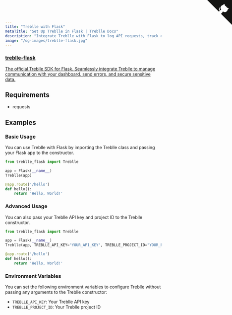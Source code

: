 ```yaml
---
title: "Treblle with Flask"
metaTitle: "Set Up Treblle in Flask | Treblle Docs"
description: "Integrate Treblle with Flask to log API requests, track errors, and enhance security. Follow our setup guide to configure Treblle for real-time API Intelligance."
image: "/og-images/treblle-flask.jpg"
---
```


<div class="max-w-full mx-auto shadow-lg rounded-lg overflow-hidden">
  <a href="https://github.com/Treblle/treblle-flask" title="View source on GitHub" aria-label="View source on GitHub" class="relative no-underline">
    <div>
      <svg width="80" height="80" viewBox="0 0 250 250" style="fill:#151513; color:#fff; position: absolute; top: 0; border: 0; right: 0;" aria-hidden="true">
        <path d="M0,0 L115,115 L130,115 L142,142 L250,250 L250,0 Z"></path>
        <path d="M128.3,109.0 C113.8,99.7 119.0,89.6 119.0,89.6 C122.0,82.7 120.5,78.6 120.5,78.6 C119.2,72.0 123.4,76.3 123.4,76.3 C127.3,80.9 125.5,87.3 125.5,87.3 C122.9,97.6 130.6,101.9 134.4,103.2" fill="currentColor" style="transform-origin: 130px 106px;" class="octo-arm"></path>
        <path d="M115.0,115.0 C114.9,115.1 118.7,116.5 119.8,115.4 L133.7,101.6 C136.9,99.2 139.9,98.4 142.2,98.6 C133.8,88.0 127.5,74.4 143.8,58.0 C148.5,53.4 154.0,51.2 159.7,51.0 C160.3,49.4 163.2,43.6 171.4,40.1 C171.4,40.1 176.1,42.5 178.8,56.2 C183.1,58.6 187.2,61.8 190.9,65.4 C194.5,69.0 197.7,73.2 200.1,77.6 C213.8,80.2 216.3,84.9 216.3,84.9 C212.7,93.1 206.9,96.0 205.4,96.6 C205.1,102.4 203.0,107.8 198.3,112.5 C181.9,128.9 168.3,122.5 157.7,114.1 C157.9,116.9 156.7,120.9 152.7,124.9 L141.0,136.5 C139.8,137.7 141.6,141.9 141.8,141.8 Z" fill="currentColor" class="octo-body"></path>
      </svg>
    </div>
    <div class="grid grid-cols-4 gap-4 px-2 py-2">
      <div class="col-span-4">
      	<h3 class="text-xl font-semibold">treblle-flask</h3>
      	<p class="text-sm font-medium">
            The official Treblle SDK for Flask. Seamlessly integrate Treblle to manage communication with your dashboard, send errors, and secure sensitive data.
        </p>
      </div>
    </div>
  </a>
</div>

## Requirements

- requests

## Examples

### Basic Usage

You can use Treblle with Flask by importing the Treblle class and passing your Flask app to the constructor.

```python
from treblle_flask import Treblle

app = Flask(__name__)
Treblle(app)

@app.route('/hello')
def hello():
    return 'Hello, World!'
```

### Advanced Usage

You can also pass your Treblle API key and project ID to the Treblle constructor.

```python
from treblle_flask import Treblle

app = Flask(__name__)
Treblle(app, TREBLLE_API_KEY="YOUR_API_KEY", TREBLLE_PROJECT_ID="YOUR_PROJECT_ID")

@app.route('/hello')
def hello():
    return 'Hello, World!'
```

### Environment Variables

You can set the following environment variables to configure Treblle without passing any arguments to the Treblle constructor:

- `TREBLLE_API_KEY`: Your Treblle API key
- `TREBLLE_PROJECT_ID`: Your Treblle project ID
